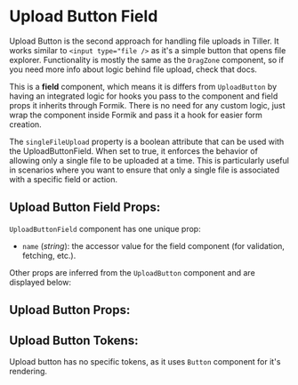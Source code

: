 

# Upload Button Field

Upload Button is the second approach for handling file uploads in Tiller. It works similar to `<input type="file />`
as it's a simple button that opens file explorer. Functionality is mostly the same as the `DragZone` component, so
if you need more info about logic behind file upload, check that docs.

This is a **field** component, which means it is differs from `UploadButton` by having an integrated logic for hooks you pass to the component
and field props it inherits through Formik. There is no need for any custom logic, just wrap the component inside Formik and pass it a hook for easier form creation.

The `singleFileUpload` property is a boolean attribute that can be used with the UploadButtonField. When set to true, it enforces
the behavior of allowing only a single file to be uploaded at a time. This is particularly useful in scenarios where you want
to ensure that only a single file is associated with a specific field or action.

<Stories includePrimary={true} />

## Upload Button Field Props:

`UploadButtonField` component has one unique prop:
 - `name` (_string_): the accessor value for the field component (for validation, fetching, etc.).

Other props are inferred from the `UploadButton` component and are displayed below:

## Upload Button Props:

<ArgsTable of={UploadButton} />

## Upload Button Tokens:

Upload button has no specific tokens, as it uses `Button` component for it's rendering.
